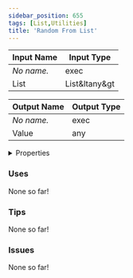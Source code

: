 ```yaml
---
sidebar_position: 655
tags: [List,Utilities]
title: 'Random From List'
---
```






<IChip uuid="d253cef6-dd99-4357-b98a-e09a0c23bad7"/>

| Input Name | Input Type |
|-----------|-----------|
| *No name.* | exec |
| List | List&ltany&gt |

| Output Name | Output Type |
|-----------|-----------|
| *No name.* | exec |
| Value | any |


<details>
  <summary>Properties</summary>
  <div>
    <div>
    <table>
      <thead>
        <tr>
          <th>Is beta required?</th>
          <th>No</th>
        </tr>
        <tr>
          <th>Is this chip a trolling risk?</th>
          <th>No</th>
        </tr>
        <tr>
          <th>Is this chip a role assignment risk?</th>
          <th>No</th>
        </tr>
        <tr>
          <th>Chip UUID</th>
          <th>d253cef6-dd99-4357-b98a-e09a0c23bad7</th>
        </tr>
        <tr>
          <th>Room availability</th>
          <th>Available everywhere</th>
        </tr>
      </thead>
    </table>
    </div>
  </div>
</details>

### Uses

None so far!

### Tips

None so far!

### Issues

None so far!